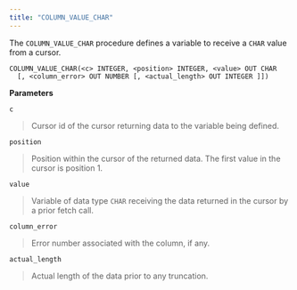 ```yaml
---
title: "COLUMN_VALUE_CHAR"
---
```




The `COLUMN_VALUE_CHAR` procedure defines a variable to receive a `CHAR` value from a cursor.

    COLUMN_VALUE_CHAR(<c> INTEGER, <position> INTEGER, <value> OUT CHAR
      [, <column_error> OUT NUMBER [, <actual_length> OUT INTEGER ]])

**Parameters**

`c`

> Cursor id of the cursor returning data to the variable being defined.

`position`

> Position within the cursor of the returned data. The first value in the cursor is position 1.

`value`

> Variable of data type `CHAR` receiving the data returned in the cursor by a prior fetch call.

`column_error`

> Error number associated with the column, if any.

`actual_length`

> Actual length of the data prior to any truncation.
